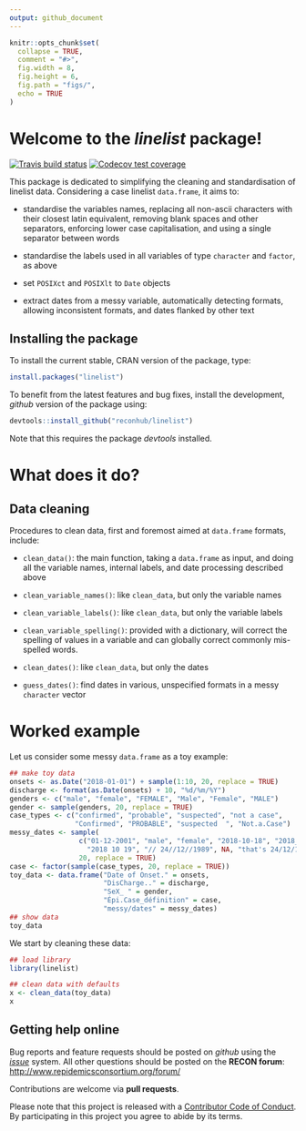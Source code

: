 ```yaml
---
output: github_document
---
```



```r
knitr::opts_chunk$set(
  collapse = TRUE,
  comment = "#>",
  fig.width = 8,
  fig.height = 6,
  fig.path = "figs/",
  echo = TRUE
)

```



# Welcome to the *linelist* package!

[![Travis build status](https://travis-ci.org/reconhub/linelist.svg?branch=master)](https://travis-ci.org/reconhub/linelist)
[![Codecov test coverage](https://codecov.io/gh/reconhub/linelist/branch/master/graph/badge.svg)](https://codecov.io/gh/reconhub/linelist?branch=master)

This package is dedicated to simplifying the cleaning and standardisation of
linelist data. Considering a case linelist `data.frame`, it aims to:

- standardise the variables names, replacing all non-ascii characters with their
  closest latin equivalent, removing blank spaces and other separators,
  enforcing lower case capitalisation, and using a single separator between
  words
  
- standardise the labels used in all variables of type `character` and `factor`,
  as above

- set `POSIXct` and `POSIXlt` to `Date` objects

- extract dates from a messy variable, automatically detecting formats, allowing
  inconsistent formats, and dates flanked by other text
  


## Installing the package

To install the current stable, CRAN version of the package, type:
```r
install.packages("linelist")
```

To benefit from the latest features and bug fixes, install the development, *github* version of the package using:
```r
devtools::install_github("reconhub/linelist")
```

Note that this requires the package *devtools* installed.


# What does it do?

## Data cleaning

Procedures to clean data, first and foremost aimed at `data.frame` formats,
include:

- `clean_data()`: the main function, taking a `data.frame` as input, and doing all
  the variable names, internal labels, and date processing described above
  
- `clean_variable_names()`: like `clean_data`, but only the variable names

- `clean_variable_labels()`: like `clean_data`, but only the variable labels
 
- `clean_variable_spelling()`: provided with a dictionary, will correct the
  spelling of values in a variable and can globally correct commonly mis-spelled
  words.

- `clean_dates()`: like `clean_data`, but only the dates

- `guess_dates()`: find dates in various, unspecified formats in a messy
  `character` vector
  
  

# Worked example

Let us consider some messy `data.frame` as a toy example: 

```r

## make toy data
onsets <- as.Date("2018-01-01") + sample(1:10, 20, replace = TRUE)
discharge <- format(as.Date(onsets) + 10, "%d/%m/%Y")
genders <- c("male", "female", "FEMALE", "Male", "Female", "MALE")
gender <- sample(genders, 20, replace = TRUE)
case_types <- c("confirmed", "probable", "suspected", "not a case",
                "Confirmed", "PROBABLE", "suspected  ", "Not.a.Case")
messy_dates <- sample(
                 c("01-12-2001", "male", "female", "2018-10-18", "2018_10_17",
                   "2018 10 19", "// 24//12//1989", NA, "that's 24/12/1989!"),
                 20, replace = TRUE)
case <- factor(sample(case_types, 20, replace = TRUE))
toy_data <- data.frame("Date of Onset." = onsets,
                       "DisCharge.." = discharge,
                       "SeX_ " = gender,
                       "Épi.Case_définition" = case,
                       "messy/dates" = messy_dates)
## show data
toy_data

```

We start by cleaning these data:

```r
## load library
library(linelist)

## clean data with defaults
x <- clean_data(toy_data)
x

```



## Getting help online

Bug reports and feature requests should be posted on *github* using the [*issue*](http://github.com/reconhub/linelist/issues) system. All other questions should be posted on the **RECON forum**: <br>
[http://www.repidemicsconsortium.org/forum/](http://www.repidemicsconsortium.org/forum/)

Contributions are welcome via **pull requests**.

Please note that this project is released with a [Contributor Code of Conduct](CONDUCT.md). By participating in this project you agree to abide by its terms.

